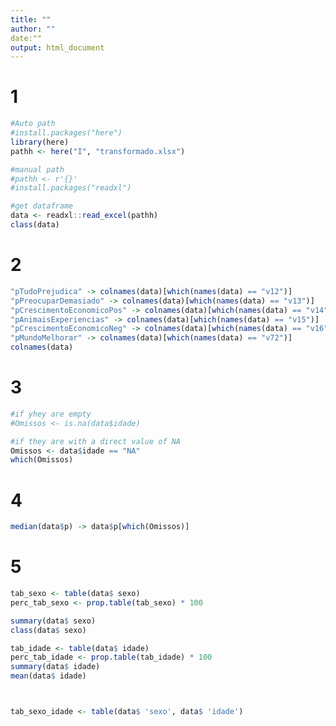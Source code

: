```yaml
---
title: ""
author: ""
date:""
output: html_document
---
```

# 1
```r
#Auto path
#install.packages("here")
library(here)
pathh <- here("I", "transformado.xlsx")

#manual path
#pathh <- r'{}'
#install.packages("readxl")

#get dataframe
data <- readxl::read_excel(pathh)
class(data)
```
# 2
```r
"pTudoPrejudica" -> colnames(data)[which(names(data) == "v12")]
"pPreocuparDemasiado" -> colnames(data)[which(names(data) == "v13")]
"pCrescimentoEconomicoPos" -> colnames(data)[which(names(data) == "v14")]
"pAnimaisExperiencias" -> colnames(data)[which(names(data) == "v15")]
"pCrescimentoEconomicoNeg" -> colnames(data)[which(names(data) == "v16")]
"pMundoMelhorar" -> colnames(data)[which(names(data) == "v72")]
colnames(data)
```
# 3
```r
#if yhey are empty
#Omissos <- is.na(data$idade)

#if they are with a direct value of NA
Omissos <- data$idade == "NA"
which(Omissos)
```

# 4
```r
median(data$p) -> data$p[which(Omissos)]
```

# 5
```r
tab_sexo <- table(data$ sexo)
perc_tab_sexo <- prop.table(tab_sexo) * 100

summary(data$ sexo)
class(data$ sexo)

tab_idade <- table(data$ idade)
perc_tab_idade <- prop.table(tab_idade) * 100
summary(data$ idade)
mean(data$ idade)



tab_sexo_idade <- table(data$ 'sexo', data$ 'idade')



```


